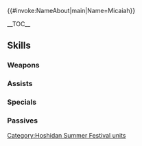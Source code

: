 {{#invoke:NameAbout|main|Name=Micaiah}}{{HeroPage Tabs|{{PAGENAME}}}}
{{Hero Infobox
|Name=Micaiah
|Title=Summer's Dawn
|GrowthModifier=None
|WeaponType=Red Tome
|Origin=Fire Emblem: Radiant Dawn
|Gender=Female
|MoveType=Infantry
|actorJP=桑谷夏子
|actorEN=Veronica Taylor
|artist=チーコ
|additionDate=August 8, 2018
|releaseDate=August 10, 2018
|TagID=夏祭ミカヤ
|InternalID=278
|Properties=refresher,special,specRate_202202
|cv1=9
|cv2=100100
|description=A member of the Dawn Brigade with silver hair who is a little apprehensive about wearing unfamiliar summer festival garb. Appears in Fire Emblem: Radiant Dawn.
}}

__TOC__

{{Stats Page
|Lv1HP=14|Lv1ATK=8|Lv1SPD=5|Lv1DEF=3|Lv1RES=6
|GRHP=45|GRATK=60|GRSPD=35|GRDEF=35|GRRES=65
}}

== Skills ==

===Weapons===
{{Weapons Table
|weapon1=Fire
|weapon1Default=1
|weapon1Unlock=1
|weapon2=Elfire
|weapon2Default=3
|weapon2Unlock=2
|weapon3=Bolganone
|weapon3Default=4
|weapon3Unlock=3
|weapon4=Dawn Suzu
|weapon4Default=5
|weapon4Unlock=5
}}

===Assists===
{{Assists Table
|assist1=Dance
|assist1Default=4
|assist1Unlock=3
}}

===Specials===
{{Specials Table
}}

===Passives===
{{Passives Table
|passiveA1=Atk/Res Bond 1
|passiveA2=Atk/Res Bond 2
|passiveA3=Atk/Res Bond 3
|passiveA1Unlock=3
|passiveA2Unlock=4
|passiveA3Unlock=5
|passiveB1=Torrent Dance 1
|passiveB2=Fireflood Dance 1
|passiveB3=Fireflood Dance 2
|passiveB1Unlock=3
|passiveB2Unlock=4
|passiveB3Unlock=5
|passiveC1=Res Ploy 1
|passiveC2=Res Ploy 2
|passiveC3=Res Ploy 3
|passiveC1Unlock=1
|passiveC2Unlock=2
|passiveC3Unlock=4
}}

{{Heroes Navbox}}
[[Category:Hoshidan Summer Festival units]]